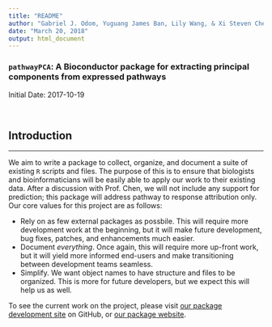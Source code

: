 ```yaml
---
title: "README"
author: "Gabriel J. Odom, Yuguang James Ban, Lily Wang, & Xi Steven Chen"
date: "March 20, 2018"
output: html_document
---
```


### `pathwayPCA`: A Bioconductor package for extracting principal components from expressed pathways

Initial Date: 2017-10-19


<br>

## Introduction
*******************************************************************************
We aim to write a package to collect, organize, and document a suite of existing `R` scripts and files. The purpose of this is to ensure that biologists and bioinformaticians will be easily able to apply our work to their existing data. After a discussion with Prof. Chen, we will not include any support for prediction; this package will address pathway to response attribution only. Our core values for this project are as follows:

  - Rely on as few external packages as possbile. This will require more development work at the beginning, but it will make future development, bug fixes, patches, and enhancements much easier.
  - Document *everything*. Once again, this will require more up-front work, but it will yield more informed end-users and make transitioning between development teams seamless.
  - Simplify. We want object names to have structure and files to be organized. This is more for future developers, but we expect this will help us as well.

To see the current work on the project, please visit [our package development site](https://github.com/gabrielodom/pathwayPCA) on GitHub, or [our package website](https://gabrielodom.github.io/pathwayPCA/).

